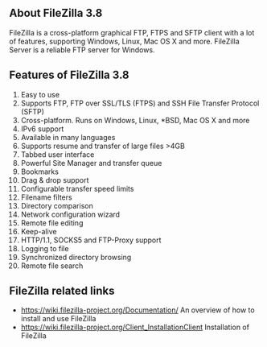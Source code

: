 ==About FileZilla 3.8==
FileZilla is a cross-platform graphical FTP, FTPS and SFTP client with a lot of features, supporting Windows, Linux, Mac OS X and more. FileZilla Server is a reliable FTP server for Windows.
{{images/FileZilla.jpg}}
==Features of FileZilla 3.8==
# Easy to use
# Supports FTP, FTP over SSL/TLS (FTPS) and SSH File Transfer Protocol (SFTP)
# Cross-platform. Runs on Windows, Linux, *BSD, Mac OS X and more
# IPv6 support
# Available in many languages
# Supports resume and transfer of large files >4GB
# Tabbed user interface
# Powerful Site Manager and transfer queue
# Bookmarks
# Drag & drop support
# Configurable transfer speed limits
# Filename filters
# Directory comparison
# Network configuration wizard
# Remote file editing
# Keep-alive
# HTTP/1.1, SOCKS5 and FTP-Proxy support
# Logging to file
# Synchronized directory browsing
# Remote file search

    

==FileZilla related links==
* [[https://wiki.filezilla-project.org/Documentation/]] An overview of how to install and use FileZilla
* [[https://wiki.filezilla-project.org/Client_Installation]]Client Installation of FileZilla



